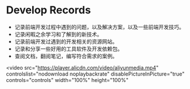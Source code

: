 # Develop Records

-   记录前端开发过程中遇到的问题，以及解决方案，以及一些前端开发技巧。
-   记录闲暇之余学习和了解到的新技术。
-   记录前端开发过遇到的开发相关的资源网站。
-   记录和分享一些好用的工具软件及开发依赖包。
-   查阅文档，翻阅笔记，编写符合需求的案例。

<video
	src="https://player.alicdn.com/video/aliyunmedia.mp4"
	controlslist="nodownload noplaybackrate"
	disablePictureInPicture="true"
	controls="controls"
	width="100%"
	height="100%"
></video>
